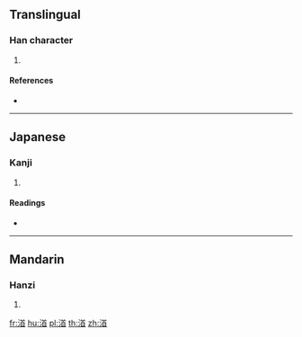 {{character info/new}}
==Translingual==

===Han character===
{{Han char|rn=85|rad=水|as=09|sn=12|four=|canj=ETHU|ids=⿰氵首}}

# {{defn|Han|sort=水09}}

====References====
* {{Han ref|kx=0633.460|dkj=17762|dj=1040.050|hdz=31686.050|uh=6E1E|ud=28190}}

----

==Japanese==

===Kanji===
{{ja-kanji|grade=|rs=水09}}

# {{defn|lang=ja|sort=水09}}

====Readings====
* {{ja-readings|on=[[しゅう]] (shū), [[じゅ]] (ju)|kun=[[みなもと]] (minamoto)}}

----

==Mandarin==

===Hanzi===
{{cmn-hanzi|pin=[[qiú]] ([[qiu2]])|wg=ch'iu<sup>2</sup>}}

# {{defn|lang=cmn|sort=水09}}

[[fr:渞]]
[[hu:渞]]
[[pl:渞]]
[[th:渞]]
[[zh:渞]]